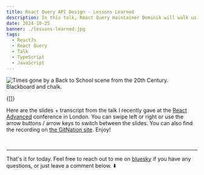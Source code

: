 ```yaml
---
title: React Query API Design - Lessons Learned
description: In this talk, React Query maintainer Dominik will walk us through some of the API design choices that were made in React Query to get to that DX. You'll hear stories about things that went well, but also about tradeoffs and mistakes that were made, and what lessons we can all learn from those.
date: 2024-10-25
banner: ./lessons-learned.jpg
tags:
  - ReactJs
  - React Query
  - Talk
  - TypeScript
  - JavaScript
---
```



<img
  src="./lessons-learned.jpg"
  alt="Times gone by a Back to School scene from the 20th Century. Blackboard and chalk."
/>

<Attribution name="Belinda Fewings" url="@bel2000a" />

<RqToc id="react-query-api-design-lessons-learned" />

<Translations>{[]}</Translations>

Here are the slides + transcript from the talk I recently gave at the [React Advanced](https://reactadvanced.com/) conference in London. You can swipe left or right or use the arrow buttons / arrow keys to switch between the slides. You can also find the recording on [the GitNation site](https://gitnation.com/contents/react-query-api-design-lessons-learned). Enjoy!

<br />

<ApiDesignPresentation />

---

That's it for today. Feel free to reach out to me on [bluesky](https://bsky.app/profile/tkdodo.eu)
if you have any questions, or just leave a comment below. ⬇️

<Comments />
